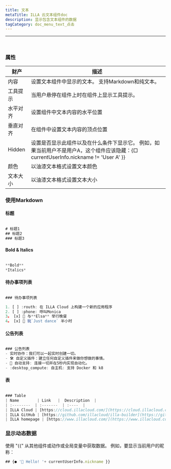 ```yaml
---
title: 文本
metaTitle: ILLA 云文本组件doc
description: 显示包含文本组件的数据
tagCategory: doc_menu_text_点击
---
```


* * *

## <Heading hidden>文本</Heading>

<img src='https://cdn.illacloud.com/official-website/img/docs/assemble/text1.png' alt="" />

### 属性

| 财产     | 描述                                                                                       |
| ------ | ---------------------------------------------------------------------------------------- |
| 内容     | 设置文本组件中显示的文本。 支持Markdown和纯文本。                                                            |
| 工具提示   | 当用户悬停在组件上时在组件上显示工具提示。                                                                    |
| 水平对齐   | 设置组件中文本内容的水平位置                                                                           |
| 垂直对齐   | 在组件中设置文本内容的顶点位置                                                                          |
| Hidden | 设置是否显示此组件以及在什么条件下显示它。 例如，如果当前用户不是用户A，这个组件应该隐藏：{□ currentUserInfo.nickname != 'User A' }} |
| 颜色     | 以油漆文本格式设置文本颜色                                                                            |
| 文本大小   | 以油漆文本格式设置文本大小                                                                            |

### 使用Markdown

#### 标题

<img src='https://cdn.illacloud.com/official-website/img/docs/assemble/text2.png' alt="" />

```jsx
# 标题1
## 标题2
### 标题3
```

#### Bold & Italics

<img src='https://cdn.illacloud.com/official-website/img/docs/assemble/text3.png' alt="" />

```jsx
**Bold**
*Italics*
```

#### 待办事项列表

<img src='https://cdn.illacloud.com/official-website/img/docs/assemble/text4.png' alt="" />

```jsx
### 待办事项列表

1. [ ] :routh: 在 ILLA Cloud 上构建一个新的应用程序
2. [ ] :phone: 呼叫Monica
3。 [x] 🍷 与**Elsa** 举行晚餐
4。 [x] 💃 玩`Just dance` 半小时
```

#### 公告列表

<img src='https://cdn.illacloud.com/official-website/img/docs/assemble/text5.png' alt="" />

```jsx
### 公告列表
- 实时协作：我们可以一起实时创建一切。
- 🛠️ 自定义插件：建立任何自定义插件来做你想做的事情。
- 🤖 自动支持: 连接一切并在5秒内实现自动化。
- :desktop_compute: 自主机: 支持 Docker 和 k8
```

#### 表

<img src='https://cdn.illacloud.com/official-website/img/docs/assemble/text6.png' alt="" />

```jsx
### Table
| Name        | Link   |  Description  |
| :--------  | :-------  | :----  |
| ILLA Cloud | [https://cloud.illacloud.com/](https://cloud.illacloud.com/) |Build apps on ILLA Cloud|
| ILLA GitHub | [https://github.com/illacloud/illa-builder](https://github.com/illacloud/illa-builder) |Star us on GitHub|
| ILLA homepage | [https://www.illacloud.com/](https://www.illacloud.com/) |ILLA Cloud Offical website
```

### 显示动态数据

使用 "{{" 从其他组件或动作或全局变量中获取数据。 例如，要显示当前用户的昵称：

```jsx
## {● '👋 Hello! '+ currentUserInfo.nickname }}
```
